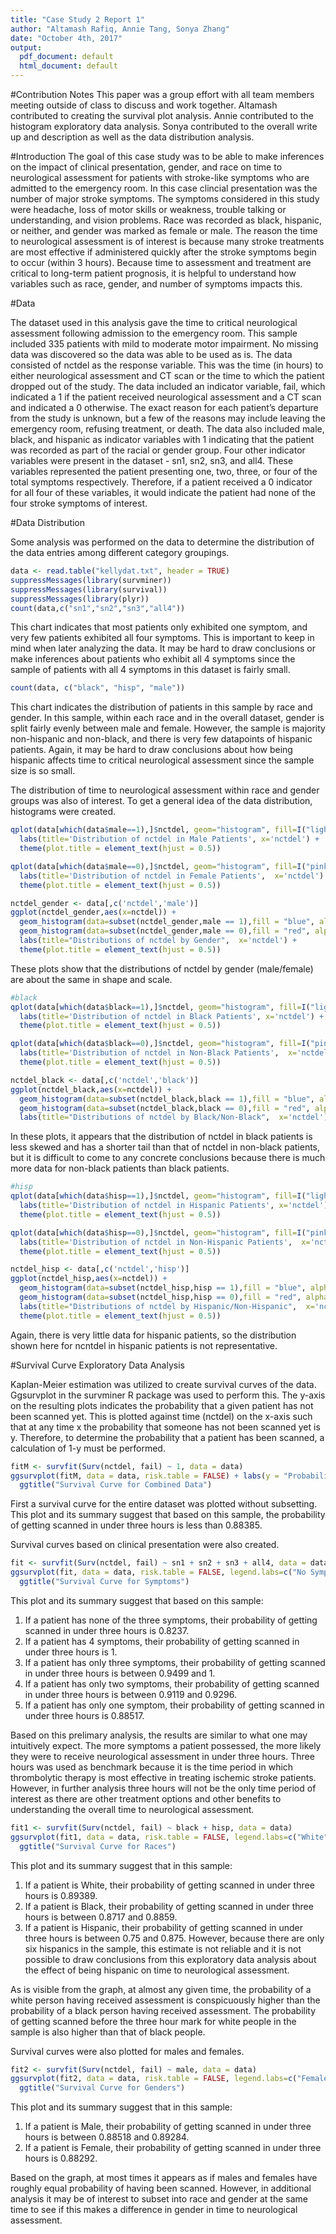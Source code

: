 ```yaml
---
title: "Case Study 2 Report 1"
author: "Altamash Rafiq, Annie Tang, Sonya Zhang"
date: "October 4th, 2017"
output:
  pdf_document: default
  html_document: default
---
```


#Contribution Notes
This paper was a group effort with all team members meeting outside of class to discuss and work together. Altamash contributed to creating the survival plot analysis. Annie contributed to the histogram exploratory data analysis. Sonya contributed to the overall write up and description as well as the data distribution analysis.

#Introduction
The goal of this case study was to be able to make inferences on the impact of clinical presentation, gender, and race on time to neurological assessment for patients with stroke-like symptoms who are admitted to the emergency room. In this case clincial presentation was the number of major stroke symptoms. The symptoms considered in this study were headache, loss of motor skills or weakness, trouble talking or understanding, and vision problems. Race was recorded as black, hispanic, or neither, and gender was marked as female or male. The reason the time to neurological assessment is of interest is because many stroke treatments are most effective if administered quickly after the stroke symptoms begin to occur (within 3 hours). Because time to assessment and treatment are critical to long-term patient prognosis, it is helpful to understand how variables such as race, gender, and number of symptoms impacts this.

#Data

The dataset used in this analysis gave the time to critical neurological assessment following admission to the emergency room. This sample included 335 patients with mild to moderate motor impairment. No missing data was discovered so the data was able to be used as is. The data consisted of nctdel as the response variable. This was the time (in hours) to either neurological assessment and CT scan or the time to which the patient dropped out of the study. The data included an indicator variable, fail, which indicated a 1 if the patient received neurological assessment and a CT scan and indicated a 0 otherwise. The exact reason for each patient's departure from the study is unknown, but a few of the reasons may include leaving the emergency room, refusing treatment, or death. The data also included male, black, and hispanic as indicator variables with 1 indicating that the patient was recorded as part of the racial or gender group. Four other indicator variables were present in the dataset - sn1, sn2, sn3, and all4. These variables represented the patient presenting one, two, three, or four of the total symptoms respectively. Therefore, if a patient received a 0 indicator for all four of these variables, it would indicate the patient had none of the four stroke symptoms of interest.

#Data Distribution

Some analysis was performed on the data to determine the distribution of the data entries among different category groupings.

```r
data <- read.table("kellydat.txt", header = TRUE)
suppressMessages(library(survminer))
suppressMessages(library(survival))
suppressMessages(library(plyr))
count(data,c("sn1","sn2","sn3","all4"))
```
This chart indicates that most patients only exhibited one symptom, and very few patients exhibited all four symptoms. This is important to keep in mind when later analyzing the data. It may be hard to draw conclusions or make inferences about patients who exhibit all 4 symptoms since the sample of patients with all 4 symptoms in this dataset is fairly small.

```r
count(data, c("black", "hisp", "male"))
```
This chart indicates the distribution of patients in this sample by race and gender. In this sample, within each race and in the overall dataset, gender is split fairly evenly between male and female. However, the sample is majority non-hispanic and non-black, and there is very few datapoints of hispanic patients. Again, it may be hard to draw conclusions about how being hispanic affects time to critical neurological assessment since the sample size is so small.

The distribution of time to neurological assessment within race and gender groups was also of interest. To get a general idea of the data distribution, histograms were created.

```r
qplot(data[which(data$male==1),]$nctdel, geom="histogram", fill=I("lightblue"), col=I("white")) + 
  labs(title='Distribution of nctdel in Male Patients', x='nctdel') + 
  theme(plot.title = element_text(hjust = 0.5))

qplot(data[which(data$male==0),]$nctdel, geom="histogram", fill=I("pink"), col=I("white")) + 
  labs(title='Distribution of nctdel in Female Patients',  x='nctdel') + 
  theme(plot.title = element_text(hjust = 0.5))

nctdel_gender <- data[,c('nctdel','male')]
ggplot(nctdel_gender,aes(x=nctdel)) + 
  geom_histogram(data=subset(nctdel_gender,male == 1),fill = "blue", alpha = 0.2, binwidth = 1) +
  geom_histogram(data=subset(nctdel_gender,male == 0),fill = "red", alpha = 0.2, binwidth = 1) +
  labs(title="Distributions of nctdel by Gender",  x='nctdel') +
  theme(plot.title = element_text(hjust = 0.5))
```

These plots show that the distributions of nctdel by gender (male/female) are about the same in shape and scale. 

```r

#black
qplot(data[which(data$black==1),]$nctdel, geom="histogram", fill=I("lightblue"), col=I("white")) + 
  labs(title='Distribution of nctdel in Black Patients', x='nctdel') + 
  theme(plot.title = element_text(hjust = 0.5))

qplot(data[which(data$black==0),]$nctdel, geom="histogram", fill=I("pink"), col=I("white")) + 
  labs(title='Distribution of nctdel in Non-Black Patients',  x='nctdel') + 
  theme(plot.title = element_text(hjust = 0.5))

nctdel_black <- data[,c('nctdel','black')]
ggplot(nctdel_black,aes(x=nctdel)) + 
  geom_histogram(data=subset(nctdel_black,black == 1),fill = "blue", alpha = 0.3, binwidth = 1) +
  geom_histogram(data=subset(nctdel_black,black == 0),fill = "red", alpha = 0.3, binwidth = 1) +
  labs(title="Distributions of nctdel by Black/Non-Black",  x='nctdel')
```

In these plots, it appears that the distribution of nctdel in black patients is less skewed and has a shorter tail than that of nctdel in non-black patients, but it is difficult to come to any concrete conclusions because there is much more data for non-black patients than black patients. 

```r
#hisp
qplot(data[which(data$hisp==1),]$nctdel, geom="histogram", fill=I("lightblue"), col=I("white")) + 
  labs(title='Distribution of nctdel in Hispanic Patients', x='nctdel') + 
  theme(plot.title = element_text(hjust = 0.5))

qplot(data[which(data$hisp==0),]$nctdel, geom="histogram", fill=I("pink"), col=I("white")) + 
  labs(title='Distribution of nctdel in Non-Hispanic Patients',  x='nctdel') + 
  theme(plot.title = element_text(hjust = 0.5))

nctdel_hisp <- data[,c('nctdel','hisp')]
ggplot(nctdel_hisp,aes(x=nctdel)) + 
  geom_histogram(data=subset(nctdel_hisp,hisp == 1),fill = "blue", alpha = 0.3, binwidth = 1) +
  geom_histogram(data=subset(nctdel_hisp,hisp == 0),fill = "red", alpha = 0.3, binwidth = 1) +
  labs(title="Distributions of nctdel by Hispanic/Non-Hispanic",  x='nctdel') +
  theme(plot.title = element_text(hjust = 0.5))

```

Again, there is very little data for hispanic patients, so the distribution shown here for ncntdel in hispanic patients is not representative. 

#Survival Curve Exploratory Data Analysis

Kaplan-Meier estimation was utilized to create survival curves of the data. Ggsurvplot in the survminer R package was used to perform this. The y-axis on the resulting plots indicates the probability that a given patient has not been scanned yet. This is plotted against time (nctdel) on the x-axis such that at any time x the probability that someone has not been scanned yet is y. Therefore, to determine the probability that a patient has been scanned, a calculation of 1-y must be performed.


```r
fitM <- survfit(Surv(nctdel, fail) ~ 1, data = data)
ggsurvplot(fitM, data = data, risk.table = FALSE) + labs(y = "Probability Unscanned") +
  ggtitle("Survival Curve for Combined Data")
```

First a survival curve for the entire dataset was plotted without subsetting. This plot and its summary suggest that based on this sample, the probability of getting scanned in under three hours is less than 0.88385.

Survival curves based on clinical presentation were also created.

```r
fit <- survfit(Surv(nctdel, fail) ~ sn1 + sn2 + sn3 + all4, data = data)
ggsurvplot(fit, data = data, risk.table = FALSE, legend.labs=c("No Symptoms", "All Symptoms", "Only Symptom 3","Only Symptom 2", "Only Symptom 1")) + labs(y = "Probability Unscanned") +
  ggtitle("Survival Curve for Symptoms")
```

This plot and its summary suggest that based on this sample:

1) If a patient has none of the three symptoms, their probability of getting scanned in under three hours is 0.8237.
2) If a patient has 4 symptoms, their probability of getting scanned in under three hours is 1.
3) If a patient has only three symptoms, their probability of getting scanned in under three hours is between 0.9499 and 1.
4) If a patient has only two symptoms, their probability of getting scanned in under three hours is between 0.9119 and 0.9296.
5) If a patient has only one symptom, their probability of getting scanned in under three hours is 0.88517.

Based on this prelimary analysis, the results are similar to what one may intuitively expect. The more symptoms a patient possessed, the more likely they were to receive neurological assessment in under three hours. Three hours was used as benchmark because it is the time period in which thrombolytic therapy is most effective in treating ischemic stroke patients. However, in further analysis three hours will not be the only time period of interest as there are other treatment options and other benefits to understanding the overall time to neurological assessment.

```r
fit1 <- survfit(Surv(nctdel, fail) ~ black + hisp, data = data)
ggsurvplot(fit1, data = data, risk.table = FALSE, legend.labs=c("White", "Hispanic", "Black")) + labs(y = "Probability Unscanned") +
  ggtitle("Survival Curve for Races")
```

This plot and its summary suggest that in this sample:

1) If a patient is White, their probability of getting scanned in under three hours is 0.89389.
2) If a patient is Black, their probability of getting scanned in under three hours is between 0.8717 and 0.8859.
3) If a patient is Hispanic, their probability of getting scanned in under three hours is between 0.75 and 0.875. However, because there are only six hispanics in the sample, this estimate is not reliable and it is not possible to draw conclusions from this exploratory data analysis about the effect of being hispanic on time to neurological assessment.


As is visible from the graph, at almost any given time, the probability of a white person having received assessment is conspicuously higher than the probability of a black person having received assessment. The probability of getting scanned before the three hour mark for white people in the sample is also higher than that of black people.

Survival curves were also plotted for males and females.

```r
fit2 <- survfit(Surv(nctdel, fail) ~ male, data = data)
ggsurvplot(fit2, data = data, risk.table = FALSE, legend.labs=c("Female", "Male")) + labs(y = "Probability Unscanned") +
  ggtitle("Survival Curve for Genders")
```

This plot and its summary suggest that in this sample:

1) If a patient is Male, their probability of getting scanned in under three hours is between  0.88518 and 0.89284.
2) If a patient is Female, their probability of getting scanned in under three hours is 0.88292.

Based on the graph, at most times it appears as if males and females have roughly equal probability of having been scanned. However, in additional analysis it may be of interest to subset into race and gender at the same time to see if this makes a difference in gender in time to neurological assessment.
